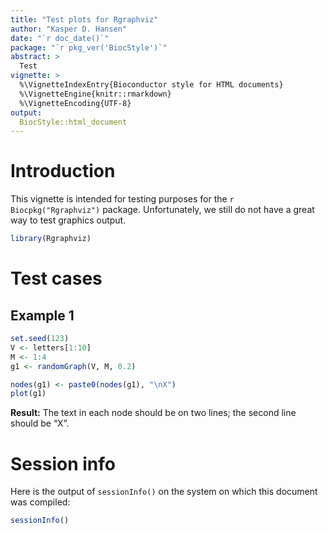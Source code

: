 ```yaml
---
title: "Test plots for Rgraphviz"
author: "Kasper D. Hansen"
date: "`r doc_date()`"
package: "`r pkg_ver('BiocStyle')`"
abstract: >
  Test
vignette: >
  %\VignetteIndexEntry{Bioconductor style for HTML documents}
  %\VignetteEngine{knitr::rmarkdown}
  %\VignetteEncoding{UTF-8}
output: 
  BiocStyle::html_document
---
```


# Introduction

This vignette is intended for testing purposes for the `r Biocpkg("Rgraphviz")` package.  Unfortunately, we still do not have a great way to test graphics output.

```r
library(Rgraphviz)
```

# Test cases

## Example 1

```r
set.seed(123)
V <- letters[1:10]
M <- 1:4
g1 <- randomGraph(V, M, 0.2)
```

```r
nodes(g1) <- paste0(nodes(g1), "\nX")
plot(g1)
```

**Result:** The text in each node should be on two lines; the second line should be "X".

# Session info

Here is the output of `sessionInfo()` on the system on which this
document was compiled:

```r
sessionInfo()
```
